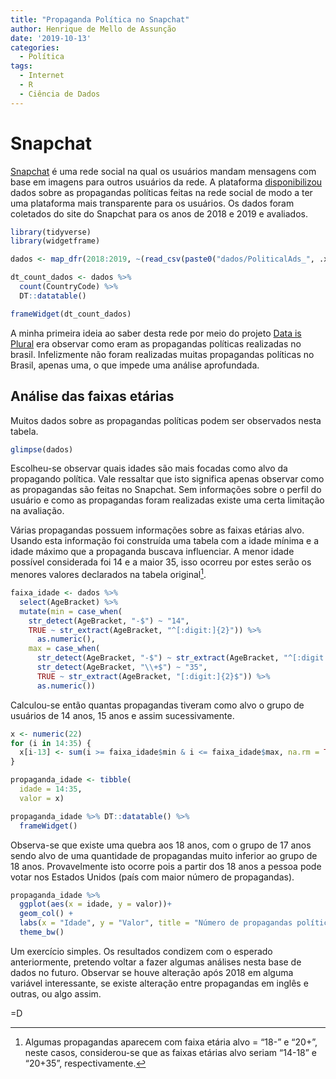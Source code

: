 ```yaml
---
title: "Propaganda Política no Snapchat"
author: Henrique de Mello de Assunção
date: '2019-10-13'
categories:
  - Política
tags:
  - Internet
  - R
  - Ciência de Dados
---
```


# Snapchat

[Snapchat](https://www.snapchat.com/) é uma rede social na qual os usuários mandam mensagens com base em imagens para outros usuários da rede. A plataforma [disponibilizou](https://www.snap.com/en-US/political-ads/) dados sobre as propagandas políticas feitas na rede social de modo a ter uma plataforma mais transparente para os usuários. Os dados foram coletados do site do Snapchat para os anos de 2018 e 2019 e avaliados.

```r
library(tidyverse)
library(widgetframe)

dados <- map_dfr(2018:2019, ~(read_csv(paste0("dados/PoliticalAds_", .x, ".csv")) %>% mutate(ano = .x)))

dt_count_dados <- dados %>%
  count(CountryCode) %>% 
  DT::datatable()
```

```r
frameWidget(dt_count_dados)
```

A minha primeira ideia ao saber desta rede por meio do projeto [Data is Plural](https://tinyletter.com/data-is-plural) era observar como eram as propagandas políticas realizadas no brasil. Infelizmente não foram realizadas muitas propagandas políticas no Brasil, apenas uma, o que impede uma análise aprofundada.

## Análise das faixas etárias

Muitos dados sobre as propagandas políticas podem ser observados nesta tabela.

```r
glimpse(dados)
```

Escolheu-se observar quais idades são mais focadas como alvo da propagando política. Vale ressaltar que isto significa apenas observar como as propagandas são feitas no Snapchat. Sem informações sobre o perfil do usuário e como as propagandas foram realizadas existe uma certa limitação na avaliação.

Várias propagandas possuem informações sobre as faixas etárias alvo. Usando esta informação foi construída uma tabela com a idade mínima e a idade máximo que a propaganda buscava influenciar. A menor idade possível considerada foi 14 e a maior 35, isso ocorreu por estes serão os menores valores declarados na tabela original[^1].

[^1]: Algumas propagandas aparecem com faixa etária alvo = "18-" e "20+", neste casos, considerou-se que as faixas etárias alvo seriam "14-18" e "20+35", respectivamente.

```r
faixa_idade <- dados %>% 
  select(AgeBracket) %>% 
  mutate(min = case_when(
    str_detect(AgeBracket, "-$") ~ "14",
    TRUE ~ str_extract(AgeBracket, "^[:digit:]{2}")) %>% 
      as.numeric(),
    max = case_when(
      str_detect(AgeBracket, "-$") ~ str_extract(AgeBracket, "^[:digit:]{2}"),
      str_detect(AgeBracket, "\\+$") ~ "35",
      TRUE ~ str_extract(AgeBracket, "[:digit:]{2}$")) %>% 
      as.numeric())
```

Calculou-se então quantas propagandas tiveram como alvo o grupo de usuários de 14 anos, 15 anos e assim sucessivamente.

```r
x <- numeric(22)
for (i in 14:35) {
  x[i-13] <- sum(i >= faixa_idade$min & i <= faixa_idade$max, na.rm = TRUE)
}

propaganda_idade <- tibble(
  idade = 14:35,
  valor = x) 

propaganda_idade %>% DT::datatable() %>% 
  frameWidget()
```

Observa-se que existe uma quebra aos 18 anos, com o grupo de 17 anos sendo alvo de uma quantidade de propagandas muito inferior ao grupo de 18 anos. Provavelmente isto ocorre pois a partir dos 18 anos a pessoa pode votar nos Estados Unidos (país com maior número de propagandas).

```r
propaganda_idade %>% 
  ggplot(aes(x = idade, y = valor))+ 
  geom_col() +
  labs(x = "Idade", y = "Valor", title = "Número de propagandas políticas voltadas a cada idade, 14 aos 35 anos") +
  theme_bw()
```

Um exercício simples. Os resultados condizem com o esperado anteriormente, pretendo voltar a fazer algumas análises nesta base de dados no futuro. Observar se houve alteração após 2018 em alguma variável interessante, se existe alteração entre propagandas em inglês e outras, ou algo assim.

=D